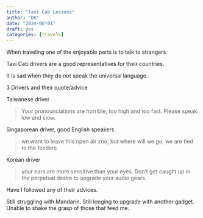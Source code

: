 ```yaml
---
title: "Taxi Cab Lessons"
author: "DK"
date: "2024-06*01"
draft: yes
categories: [travels]
---
```


When traveling one of the enjoyable parts is to talk to strangers.

Taxi Cab drivers are a good representatives for their countries.

It is sad when they do not speak the universal language.


3 Drivers and their quote/advice

Taiwanese driver

> Your pronounciations are horrible, too high and too fast. Please speak low and slow.

Singaporean driver, good English speakers

> we want to leave this open air zoo, but where will we go, we are tied to the feeders

Korean driver

> your ears are more sensitive than your eyes.  Don't get caught up in the perpetual desire to upgrade your audio gears.

Have I followed any of their advices.

Still struggling with Mandarin.
Still longing to upgrade with another gadget.
Unable to shake the grasp of those that feed me.

